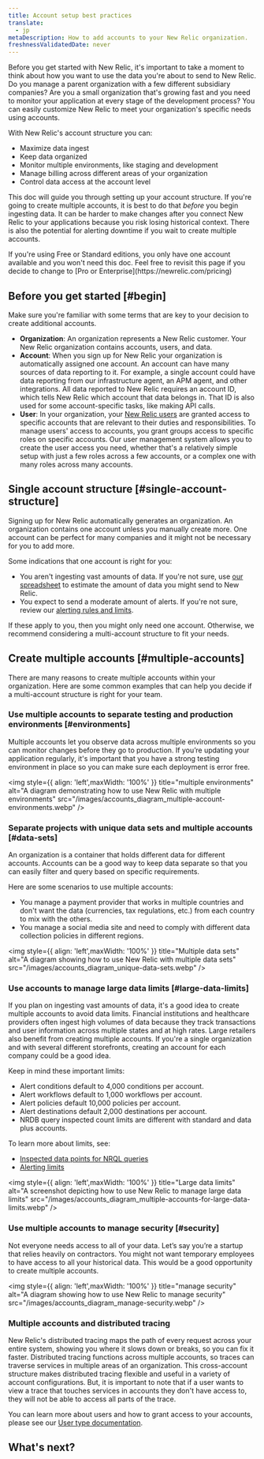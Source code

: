 ```yaml
---
title: Account setup best practices
translate:
  - jp
metaDescription: How to add accounts to your New Relic organization. 
freshnessValidatedDate: never
---
```


Before you get started with New Relic, it's important to take a moment to think about how you want to use the data you're about to send to New Relic. Do you manage a parent organization with a few different subsidiary companies? Are you a small organization that's growing fast and you need to monitor your application at every stage of the development process?  You can easily customize New Relic to meet your organization's specific needs using accounts.

With New Relic's account structure you can:

* Maximize data ingest
* Keep data organized
* Monitor multiple environments, like staging and development
* Manage billing across different areas of your organization
* Control data access at the account level

This doc will guide you through setting up your account structure. If you're going to create multiple accounts, it is best to do that _before_ you begin ingesting data. It can be harder to make changes after you connect New Relic to your applications because you risk losing historical context. There is also the potential for alerting downtime if you wait to create multiple accounts.

<Callout variant="tip">
  If you're using Free or Standard editions, you only have one account available and you won't need this doc. Feel free to revisit this page if you decide to change to [Pro or Enterprise](https://newrelic.com/pricing)
</Callout>

## Before you get started [#begin]

Make sure you're familiar with some terms that are key to your decision to create additional accounts.

* <DNT>**Organization**</DNT>:  An organization represents a New Relic customer. Your New Relic organization contains accounts, users, and data.
* <DNT>**Account**</DNT>: When you sign up for New Relic your organization is automatically assigned one account. An account can have many sources of data reporting to it. For example, a single account could have data reporting from our infrastructure agent, an APM agent, and other integrations. All data reported to New Relic requires an account ID, which tells New Relic which account that data belongs in. That ID is also used for some account-specific tasks, like making API calls.
* <DNT>**User**</DNT>: In your organization, your [New Relic users](/docs/accounts/accounts-billing/new-relic-one-user-management/introduction-managing-users/) are granted access to specific accounts that are relevant to their duties and responsibilities. To manage users' access to accounts, you grant groups access to specific roles on specific accounts. Our user management system allows you to create the user access you need, whether that's a relatively simple setup with just a few roles across a few accounts, or a complex one with many roles across many accounts.

## Single account structure [#single-account-structure]

Signing up for New Relic automatically generates an organization. An organization contains one account unless you manually create more. One account can be perfect for many companies and it might not be necessary for you to add more.

Some indications that one account is right for you:

* You aren't ingesting vast amounts of data. If you're not sure, use [our spreadsheet](https://newrelic.com/blog/nerdlog/estimate-data-cost) to estimate the amount of data you might send to New Relic.
* You expect to send a moderate amount of alerts. If you're not sure, review our [alerting rules and limits](/docs/alerts-applied-intelligence/new-relic-alerts/learn-alerts/rules-limits-alerts).

If these apply to you, then you might only need one account. Otherwise, we recommend considering a multi-account structure to fit your needs.

## Create multiple accounts [#multiple-accounts]

There are many reasons to create multiple accounts within your organization. Here are some common examples that can help you decide if a multi-account structure is right for your team.

### Use multiple accounts to separate testing and production environments [#environments]

Multiple accounts let you observe data across multiple environments so you can monitor changes before they go to production. If you’re updating your application regularly, it's important that you have a strong testing environment in place so you can make sure each deployment is error free.

<img
  style={{ align: 'left',maxWidth: '100%' }}
  title="multiple environments"
  alt="A diagram demonstrating how to use New Relic with multiple environments"
  src="/images/accounts_diagram_multiple-account-environments.webp"
/>

### Separate projects with unique data sets and multiple accounts [#data-sets]

An organization is a container that holds different data for different accounts. Accounts can be a good way to keep data separate so that you can easily filter and query based on specific requirements.

Here are some scenarios to use multiple accounts:

* You manage a payment provider that works in multiple countries and don't want the data (currencies, tax regulations, etc.) from each country to mix with the others.
* You manage a social media site and need to comply with different data collection policies in different regions.

<img
  style={{ align: 'left',maxWidth: '100%' }}
  title="Multiple data sets"
  alt="A diagram showing how to use New Relic with multiple data sets"
  src="/images/accounts_diagram_unique-data-sets.webp"
/>

### Use accounts to manage large data limits [#large-data-limits]

If you plan on ingesting vast amounts of data, it's a good idea to create multiple accounts to avoid data limits. Financial institutions and healthcare providers often ingest high volumes of data because they track transactions and user information across multiple states and at high rates. Large retailers also benefit from creating multiple accounts. If you're a single organization and with several different storefronts, creating an account for each company could be a good idea.

Keep in mind these important limits:

* Alert conditions default to 4,000 conditions per account.
* Alert workflows default to 1,000 workflows per account.
* Alert policies default 10,000 policies per account.
* Alert destinations default 2,000 destinations per account.
* NRDB query inspected count limits are different with standard and data plus accounts.

To learn more about limits, see:

* [Inspected data points for NRQL queries](/docs/query-your-data/nrql-new-relic-query-language/get-started/rate-limits-nrql-queries/#inspected-count-limits)
* [Alerting limits](/docs/alerts-applied-intelligence/new-relic-alerts/learn-alerts/rules-limits-alerts/)

<img
  style={{ align: 'left',maxWidth: '100%' }}
  title="Large data limits"
  alt="A screenshot depicting how to use New Relic to manage large data limits"
  src="/images/accounts_diagram_multiple-accounts-for-large-data-limits.webp"
/>

### Use multiple accounts to manage security [#security]

Not everyone needs access to all of your data. Let’s say you’re a startup that relies heavily on contractors. You might not want temporary employees to have access to all your historical data. This would be a good opportunity to create multiple accounts.

<img
  style={{ align: 'left',maxWidth: '100%' }}
  title="manage security"
  alt="A diagram showing how to use New Relic to manage security"
  src="/images/accounts_diagram_manage-security.webp"
/>

### Multiple accounts and distributed tracing

New Relic's distributed tracing maps the path of every request across your entire system, showing you where it slows down or breaks, so you can fix it faster. Distributed tracing functions across multiple accounts, so traces can traverse services in multiple areas of an organization. This cross-account structure makes distributed tracing flexible and useful in a variety of account configurations. But, it is important to note that if a user wants to view a trace that touches services in accounts they don't have access to, they will not be able to access all parts of the trace.

You can learn more about users and how to grant access to your accounts, please see our [User type documentation](/docs/accounts/accounts-billing/new-relic-one-user-management/user-type/).

## What's next?

<DocTiles>
  <DocTile
    path="https://docs.newrelic.com/docs/accounts/accounts-billing/account-structure/add-accounts/"
    title="Add an account"
  />

  <DocTile
    path="https://newrelic.com/pricing"
    title="Learn more about pricing"
  />

  <DocTile
    path="https://docs.newrelic.com/docs/accounts/accounts-billing/new-relic-one-user-management/introduction-managing-users/"
    title="Learn about how to manage users"
  />
</DocTiles>
